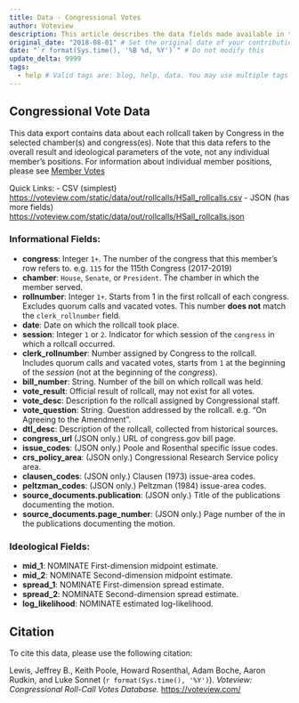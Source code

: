 ```yaml
---
title: Data - Congressional Votes
author: Voteview
description: This article describes the data fields made available in the "Congressional Votes" data download
original_date: "2018-08-01" # Set the original date of your contribution in YYYY-MM-DD format here.
date: "`r format(Sys.time(), '%B %d, %Y')`" # Do not modify this
update_delta: 9999
tags:
  - help # Valid tags are: blog, help, data. You may use multiple tags for a post
---
```


## Congressional Vote Data

This data export contains data about each rollcall taken by Congress in the selected chamber(s) and congress(es). Note that this data refers to the overall result and ideological parameters of the vote, not any individual member's positions. For information about individual member positions, please see [Member Votes](/articles/data_help_votes)

Quick Links:
- CSV (simplest) [https://voteview.com/static/data/out/rollcalls/HSall_rollcalls.csv](https://voteview.com/static/data/out/rollcalls/HSall_rollcalls.csv)
- JSON (has more fields) [https://voteview.com/static/data/out/rollcalls/HSall_rollcalls.json](https://voteview.com/static/data/out/rollcalls/HSall_rollcalls.json)

### Informational Fields:

* **congress**: Integer `1+`. The number of the congress that this member's row refers to. e.g. `115` for the 115th Congress (2017-2019)
* **chamber**: `House`, `Senate`, or `President`. The chamber in which the member served.
* **rollnumber**: Integer `1+`. Starts from 1 in the first rollcall of each congress. Excludes quorum calls and vacated votes. This number **does not** match the `clerk_rollnumber` field.
* **date**: Date on which the rollcall took place.
* **session**: Integer `1` or `2`. Indicator for which session of the `congress` in which a rollcall occurred.
* **clerk_rollnumber**: Number assigned by Congress to the rollcall. Includes quorum calls and vacated votes, starts from `1` at the beginning of the *session* (not at the beginning of the *congress*).
* **bill_number**: String. Number of the bill on which rollcall was held.
* **vote_result**: Official result of rollcall, may not exist for all votes.
* **vote_desc**: Description fo the rollcall assigned by Congressional staff.
* **vote_question**: String. Question addressed by the rollcall. e.g. "On Agreeing to the Amendment".
* **dtl_desc**: Description of the rollcall, collected from historical sources.
* **congress_url** (JSON only.) URL of congress.gov bill page.
* **issue_codes**: (JSON only.) Poole and Rosenthal specific issue codes.
* **crs_policy_area**: (JSON only.) Congressional Research Service policy area.
* **clausen_codes**: (JSON only.) Clausen (1973) issue-area codes.
* **peltzman_codes**: (JSON only.) Peltzman (1984) issue-area codes.
* **source_documents.publication**: (JSON only.) Title of the publications documenting the motion.
* **source_documents.page_number**: (JSON only.) Page number of the in the publications documenting the motion.



### Ideological Fields:

* **mid_1**: NOMINATE First-dimension midpoint estimate.
* **mid_2**: NOMINATE Second-dimension midpoint estimate.
* **spread_1**: NOMINATE First-dimension spread estimate.
* **spread_2**: NOMINATE Second-dimension spread estimate.
* **log_likelihood**: NOMINATE estimated log-likelihood.

## Citation

To cite this data, please use the following citation:

Lewis, Jeffrey B., Keith Poole, Howard Rosenthal, Adam Boche, Aaron Rudkin, and Luke Sonnet (`r format(Sys.time(), '%Y')`). *Voteview: Congressional Roll-Call Votes Database.* [https://voteview.com/](https://voteview.com/)
